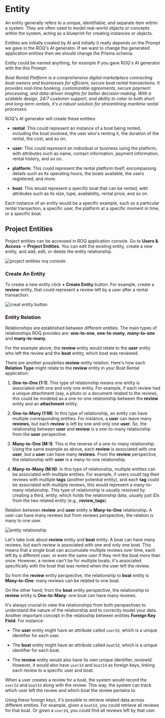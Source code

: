 
# Entity

An entity generally refers to a unique, identifiable, and separate item within a system. They are often used to model real-world objects or concepts within the system, acting as a blueprint for creating instances or objects.

Entities are initially created by AI and initially it really depends on the Prompt we gave in the ROQ's AI generator. If we want to change the generated application entities then we should change the Prisma schema. 

Entity could be named anything, for example if you gave ROQ's AI generator with the this Prompt:

_Boat Rental Platform is a comprehensive digital marketplace connecting boat owners and businesses for efficient, secure boat rental transactions. It provides real-time booking, customizable agreements, secure payment processing, and data-driven insights for better decision-making. With a scalable design, 24/7 customer support, and ability to cater to both short and long-term rentals, it's a robust solution for streamlining maritime rental processes._

ROQ's AI generator will create these entities:

- **rental**: This could represent an instance of a boat being rented, including the boat involved, the user who's renting it, the duration of the rental, the cost, and so on.

- **user**: This could represent an individual or business using the platform, with attributes such as name, contact information, payment information, rental history, and so on.

- **platform**: This could represent the rental platform itself, encompassing details such as its operating hours, the boats available, the users registered, and more.

- **boat**: This would represent a specific boat that can be rented, with attributes such as its size, type, availability, rental price, and so on.

Each instance of an entity would be a specific example, such as a particular rental transaction, a specific user, the platform at a specific moment in time, or a specific boat.

## Project Entities

Project entities can be accessed in ROQ application console. Go to **Users & Access** → **Project Entities**. You can edit the existing entity, create a new entity, and add, edit, or delete the entity relationship.  

![project entities roq console](/project-entities-boat-rental.png)

### Create An Entity

To create a new entity click **+ Create Entity** button. For example, create a **review** entity, that could represent a review left by a user after a rental transaction.

![creat entity button](/create-a-new-entity.png)

### Entity Relation

Relationships are established between different entities. The main types of relationships ROQ provides are: **one-to-one**, **one-to-many**, **many-to-one** and **many-to-many**.

For the example above, the **review** entity would relate to the **user** entity who left the review and the **boat** entity, which boat was reviewed.

There are another possibilies **review** entity relation. Here's how each **Relation Type** might relate to the **review** entity in your Boat Rental application:

1. **One-to-One (1:1)**: This type of relationship means one entity is associated with one and only one entity. For example, if each review had a unique attachment (say, a photo or a document related to the review), this could be modeled as a one-to-one relationship between the **review** entity and an **attachment** entity.

2. **One-to-Many (1:M)**: In this type of relationship, an entity can have multiple corresponding entities. For instance, a **user** can leave many **reviews**, but each **review** is left by one and only one **user**. So, the relationship between **user** and **review** is a one-to-many relationship from the **user** perspective.

3. **Many-to-One (M:1)**: This is the reverse of a one-to-many relationship. Using the same example as above, each **review** is associated with one **user**, but a **user** can have many **reviews**. From the **review** perspective, the relationship with **user** is a many-to-one relationship.

4. **Many-to-Many (M:N)**: In this type of relationship, multiple entities can be associated with multiple entities. For example, if users could tag their reviews with multiple **tags** (another potential entity), and each **tag** could be associated with multiple reviews, this would represent a many-to-many relationship. This type of relationship is usually resolved by creating a third, entity, which holds the relationship data, usually just IDs from the two related entity (e.g., **review_tags**).


Relation between **review** and **user** entity is **Many-to-One** relationship. A user can have many reviews but from reviews perspective, the relation is many to one user.

![entity relationship](/entity-relation.png)

Let's take look about **review** entity and **boat** entity. A boat can have many reviews, but each review is associated with one and only one boat. This means that a single boat can accumulate multiple reviews over time, each left by a different user, or even the same user if they rent the boat more than once. However, a review can't be for multiple boats; it's associated specifically with the boat that was rented when the user left the review.

So from the **review** entity perspective, the relationship to **boat** entity is **Many-to-One**: many reviews can be related to one boat.

On the other hand, from the **boat** entity perspective, the relationship to **review** entity is **One-to-Many**: one boat can have many reviews.

It's always crucial to view the relationships from both perspectives to understand the nature of the relationship and to correctly model your data. Another important concept in the relatioship between entities **Foreign Key Field**. For instance:

- The **user** entity might have an attribute called `userId`, which is a unique identifier for each user.

- The **boat** entity might have an attribute called `boatId`, which is a unique identifier for each boat.

- The **review** entity would also have its own unique identifier, *reviewId*. However, it would also have `userId` and `boatId` as foreign keys, linking each review to a specific user and boat. 

When a user creates a review for a boat, the system would record the `userId` and `boatId` along with the review. This way, the system can track which user left the review and which boat the review pertains to.

Using these foreign keys, it's possible to retrieve related data across different entities. For example, given a `boatId`, you could retrieve all reviews for that boat. Or given a `userId`, you could find all reviews left by that user.